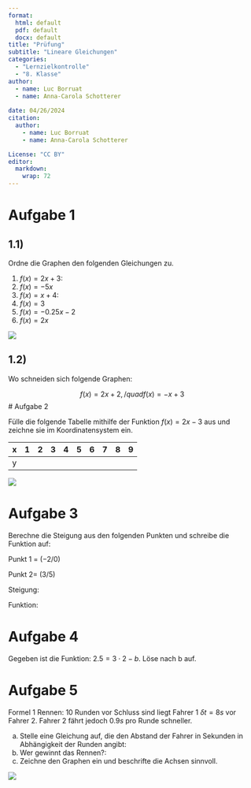```yaml
---
format: 
  html: default
  pdf: default
  docx: default
title: "Prüfung"
subtitle: "Lineare Gleichungen"
categories: 
  - "Lernzielkontrolle"
  - "8. Klasse"
author:
  - name: Luc Borruat
  - name: Anna-Carola Schotterer
  
date: 04/26/2024
citation: 
  author:
    - name: Luc Borruat
    - name: Anna-Carola Schotterer

License: "CC BY"
editor: 
  markdown: 
    wrap: 72
---
```


# Aufgabe 1

## 1.1)

Ordne die Graphen den folgenden Gleichungen zu.

1.  $f(x) = 2x+ 3:$
2.  $f(x) = −5x$\
3.  $f(x)=x+4:$
4.  $f(x)=3$
5.  $f(x)=-0.25x-2$
6.  $f(x)=2x$

![](images/Screenshot%202024-06-13%20at%2013.25.17.png)

## 1.2)

Wo schneiden sich folgende Graphen:

$$ f(x)=2x+2, /quad f(x)=-x+3$$ \# Aufgabe 2

Fülle die folgende Tabelle mithilfe der Funktion $f(x)=2x-3$ aus und
zeichne sie im Koordinatensystem ein.

| x   | 1   | 2   | 3   | 4   | 5   | 6   | 7   | 8   | 9   |
|-----|-----|-----|-----|-----|-----|-----|-----|-----|-----|
| y   |     |     |     |     |     |     |     |     |     |

![](images/Screenshot%202024-06-13%20at%2013.31.00.png)

# Aufgabe 3

Berechne die Steigung aus den folgenden Punkten und schreibe die
Funktion auf:

Punkt 1 = $(-2/0)$

Punkt 2= $(3/5)$

Steigung:

Funktion:

# Aufgabe 4

Gegeben ist die Funktion: $2.5 = 3 \cdot 2-b$. Löse nach b auf.

# Aufgabe 5

Formel 1 Rennen: 10 Runden vor Schluss sind liegt Fahrer 1
$\delta t = 8 s$ vor Fahrer 2. Fahrer 2 fährt jedoch $0.9s$ pro Runde
schneller.

a)  Stelle eine Gleichung auf, die den Abstand der Fahrer in Sekunden in
    Abhängigkeit der Runden angibt:
b)  Wer gewinnt das Rennen?:
c)  Zeichne den Graphen ein und beschrifte die Achsen sinnvoll.

![](images/Screenshot%202024-06-13%20at%2013.36.05.png)

